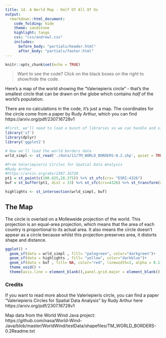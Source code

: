 ```yaml
---
title: 14. A World Map - Half Of All Of Us
output:
  rmarkdown::html_document:
    code_folding: hide
    theme: sandstone   
    highlight: tango
    css: "css/andrewl.css"
    includes:
      before_body: "partials/header.html"
      after_body: "partials/footer.html"
---
```

```r
knitr::opts_chunk$set(echo = TRUE)
```

> Want to see the code? Click on the black boxes on the right to show/hide the code. 

Here's a map of the world showing the "Valeriepieris circle" - that's the smallest circle that can be drawn on the globe which contains *half* of the world's population.

There are no calculations in the code, it's just a map. The coordinates for the circle come from a paper by Rudy Arthur, which you can find https://arxiv.org/pdf/2307.16728v1


```r
#First, we'll need to load a bunch of libraries so we can handle and view geospatial data
library('sf')
library(dplyr)
library('ggplot2')

# Now we'll load the world borders data 
wrld_simpl <- st_read('./data/11/TM_WORLD_BORDERS-0.2.shp', quiet = TRUE) %>% st_transform(crs = "ESRI:54009")

#From Valeriepieris Circles for Spatial Data Analysis
#Rudy Arthur
#https://arxiv.org/abs/2307.16728
pt1 = st_point(c(100.625,28.375)) %>% st_sfc(crs= "ESRI:4326")
buf = st_buffer(pt1, dist = 33) %>% st_sfc(crs=4326) %>% st_transform(crs = "ESRI:54009")

highlights <- st_intersection(wrld_simpl, buf)
```

## The Map

The circle is overlaid on a Molleweide projection of the world. This projection is an equal-area projection, which means that the area of each country is proportional to its actual area. It also means the circle doesn't appear as a circle because whilst this projection preserves area, it distorts shape and distance.

```r

ggplot() + 
  geom_sf(data = wrld_simpl , fill= "palegreen", color="darkgreen")+
  geom_sf(data = highlights , fill= "yellow", color="darkblue")+
  geom_sf(data = buf , fill= NA, color="red", linewidth=2, alpha = 0.1)+
  theme_void() +
  theme(axis.line = element_blank(),panel.grid.major = element_blank(), panel.grid.minor = element_blank(), panel.border = element_blank(), panel.background = element_rect(fill = "white"))

```


### Credits

If you want to read more about the Valeriepieris circle, you can find a paper "Valeriepieris Circles for Spatial Data Analysis" by Rudy Arthur here https://arxiv.org/pdf/2307.16728v1

Map data from the World Wind Java project: https://github.com/nasa/World-Wind-Java/blob/master/WorldWind/testData/shapefiles/TM_WORLD_BORDERS-0.2Readme.txt    
